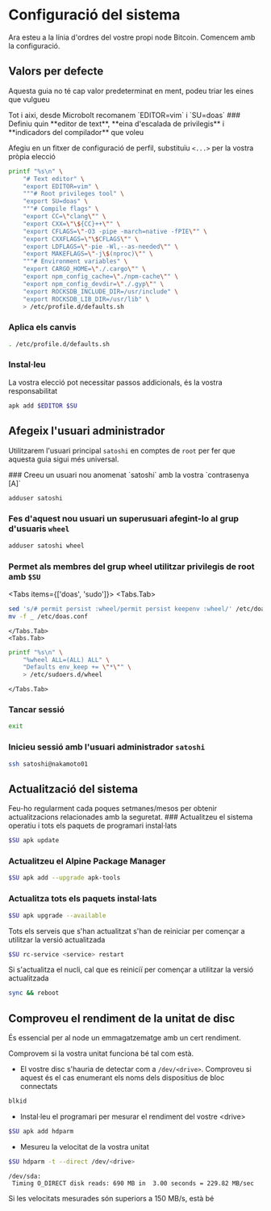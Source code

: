 
# Configuració del sistema

Ara esteu a la línia d'ordres del vostre propi node Bitcoin. Comencem amb la
configuració.

## Valors per defecte

Aquesta guia no té cap valor predeterminat en ment, podeu triar les eines que
vulgueu

<Callout type="info">
Tot i aixi, desde Microbolt recomanem `EDITOR=vim` i `SU=doas`
</Callout>

<Steps>
### Definiu quin **editor de text**, **eina d'escalada de privilegis** i **indicadors del compilador** que voleu

Afegiu en un fitxer de configuració de perfil, substituïu `<...>` per la vostra
pròpia elecció

```sh copy
printf "%s\n" \
    "# Text editor" \
    "export EDITOR=vim" \
    """# Root privileges tool" \
    "export SU=doas" \
    """# Compile flags" \
    "export CC=\"clang\"" \
    "export CXX=\"\${CC}++\"" \
    "export CFLAGS=\"-O3 -pipe -march=native -fPIE\"" \
    "export CXXFLAGS=\"\$CFLAGS\"" \
    "export LDFLAGS=\"-pie -Wl,--as-needed\"" \
    "export MAKEFLAGS=\"-j\$(nproc)\"" \
    """# Environment variables" \
    "export CARGO_HOME=\"./.cargo\"" \
    "export npm_config_cache=\"./npm-cache\"" \
    "export npm_config_devdir=\"./.gyp\"" \
    "export ROCKSDB_INCLUDE_DIR=/usr/include" \
    "export ROCKSDB_LIB_DIR=/usr/lib" \
    > /etc/profile.d/defaults.sh
```

### Aplica els canvis

```sh copy
. /etc/profile.d/defaults.sh
```

### Instal·leu

<Callout type="warning">
La vostra elecció pot necessitar passos addicionals, és la vostra
responsabilitat
</Callout>

```sh copy
apk add $EDITOR $SU
```
</Steps>

## Afegeix l'usuari administrador

Utilitzarem l'usuari principal `satoshi` en comptes de `root` per fer que
aquesta guia sigui més universal.

<Steps>
### Creeu un usuari nou anomenat `satoshi` amb la vostra `contrasenya [A]`

```sh copy
adduser satoshi
```

### Fes d'aquest nou usuari un superusuari afegint-lo al grup d'usuaris `wheel`

```sh copy
adduser satoshi wheel
```

### Permet als membres del grup **wheel** utilitzar privilegis de root amb `$SU`

<Tabs items={['doas', 'sudo']}>
    <Tabs.Tab>
```sh copy
sed 's/# permit persist :wheel/permit persist keepenv :wheel/' /etc/doas.conf > _
mv -f _ /etc/doas.conf
```
    </Tabs.Tab>
    <Tabs.Tab>
```sh copy
printf "%s\n" \
    "%wheel ALL=(ALL) ALL" \
    "Defaults env_keep += \"*\"" \
    > /etc/sudoers.d/wheel
```
    </Tabs.Tab>
</Tabs>

### Tancar sessió

```sh copy
exit
```

### Inicieu sessió amb l'usuari administrador `satoshi`

```sh copy
ssh satoshi@nakamoto01
```
</Steps>

## Actualització del sistema

<Callout type="info">
Feu-ho regularment cada poques setmanes/mesos per obtenir actualitzacions
relacionades amb la seguretat.
</Callout>

<Steps>
### Actualitzeu el sistema operatiu i tots els paquets de programari instal·lats

```sh copy
$SU apk update
```

### Actualitzeu el Alpine Package Manager

```sh copy
$SU apk add --upgrade apk-tools
```

### Actualitza tots els paquets instal·lats

```sh copy
$SU apk upgrade --available
```
</Steps>

<Callout type="info">
Tots els serveis que s'han actualitzat s'han de reiniciar per començar a
utilitzar la versió actualitzada

```sh copy
$SU rc-service <service> restart
```

Si s'actualitza el nucli, cal que es reiniciï per començar a utilitzar la versió
actualitzada

```sh copy
sync && reboot
```
</Callout>

## Comproveu el rendiment de la unitat de disc

És essencial per al node un emmagatzematge amb un cert rendiment.

Comprovem si la vostra unitat funciona bé tal com està.

* El vostre disc s'hauria de detectar com a `/dev/<drive>`. Comproveu si aquest
és el cas enumerant els noms dels dispositius de bloc connectats

```sh copy
blkid
```

* Instal·leu el programari per mesurar el rendiment del vostre \<drive\>

```sh copy
$SU apk add hdparm
```

* Mesureu la velocitat de la vostra unitat

```sh copy
$SU hdparm -t --direct /dev/<drive>
```

```output filename="output"
/dev/sda:
 Timing O_DIRECT disk reads: 690 MB in  3.00 seconds = 229.82 MB/sec
```

<Callout type="info">
Si les velocitats mesurades són superiors a 150 MB/s, està bé
</Callout>
